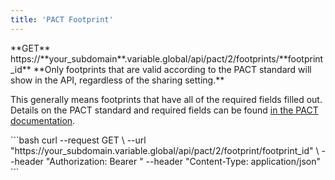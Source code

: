```yaml
---
title: 'PACT Footprint'
---
```



<Info>
**GET** https://**your_subdomain**.variable.global/api/pact/2/footprints/**footprint_id**
</Info>

<Note>
  **Only footprints that are valid according to the PACT standard will show in the API, regardless of the sharing
  setting.**

  This generally means footprints that have all of the required fields filled out.
  Details on the PACT standard and required fields can be found [in the PACT
  documentation](https://wbcsd.github.io/data-exchange-protocol/v2).
</Note>

<RequestExample>
```bash
curl --request GET \
  --url "https://your_subdomain.variable.global/api/pact/2/footprint/footprint_id" \
  --header "Authorization: Bearer <access_token>"
  --header "Content-Type: application/json"
```
</RequestExample>

<PactFootprint />
